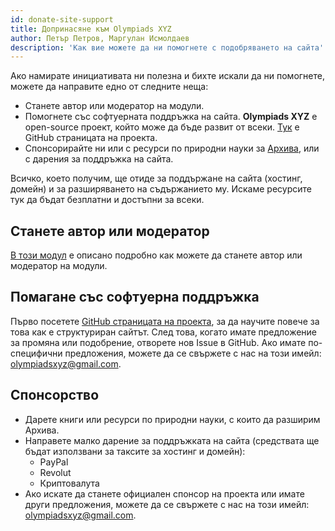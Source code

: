 ```yaml
---
id: donate-site-support
title: Допринасяне към Olympiads XYZ
author: Петър Петров, Маргулан Исмолдаев
description: 'Как вие можете да ни помогнете с подобряването на сайта'
---
```


Ако намирате инициативата ни полезна и бихте искали да ни помогнете, можете да направите едно от следните неща:

- Станете автор или модератор на модули.
- Помогнете със софтуерната поддръжка на сайта. **Olympiads XYZ** e open-source проект, който може да бъде развит от всеки. [Тук](https://github.com/OlympiadsXYZ/olympiads-xyz) е GitHub страницата на проекта.
- Спонсорирайте ни или с ресурси по природни науки за [Архива](/archive), или с дарения за поддръжка на сайта.

<Info title="За какво отиват средствата">
Всичко, което получим, ще отиде за поддържане на сайта (хостинг, домейн) и за разширяването на съдържанието му. Искаме ресурсите тук да бъдат безплатни и достъпни за всеки.
</Info>

## Станете автор или модератор

[В този модул](/general/Becoming_An_Author) е описано подробно как можете да станете автор или модератор на модули.

## Помагане със софтуерна поддръжка

Първо посетете [GitHub страницата на проекта](https://github.com/OlympiadsXYZ/olympiads-xyz), за да научите повече за това как е структуриран сайтът. След това, когато имате предложение за промяна или подобрение, отворете нов Issue в GitHub. Ако имате по-специфични предложения, можете да се свържете с нас на този имейл: [olympiadsxyz@gmail.com](mailto:olympiadsxyz@gmail.com).


## Спонсорство

- Дарете книги или ресурси по природни науки, с които да разширим Архива.
- Направете малко дарение за поддръжката на сайта (средствата ще бъдат използвани за таксите за хостинг и домейн):
    - PayPal
    - Revolut
    - Криптовалута
- Ако искате да станете официален спонсор на проекта или имате други предложения, можете да се свържете с нас на този имейл: [olympiadsxyz@gmail.com](mailto:olympiadsxyz@gmail.com).


